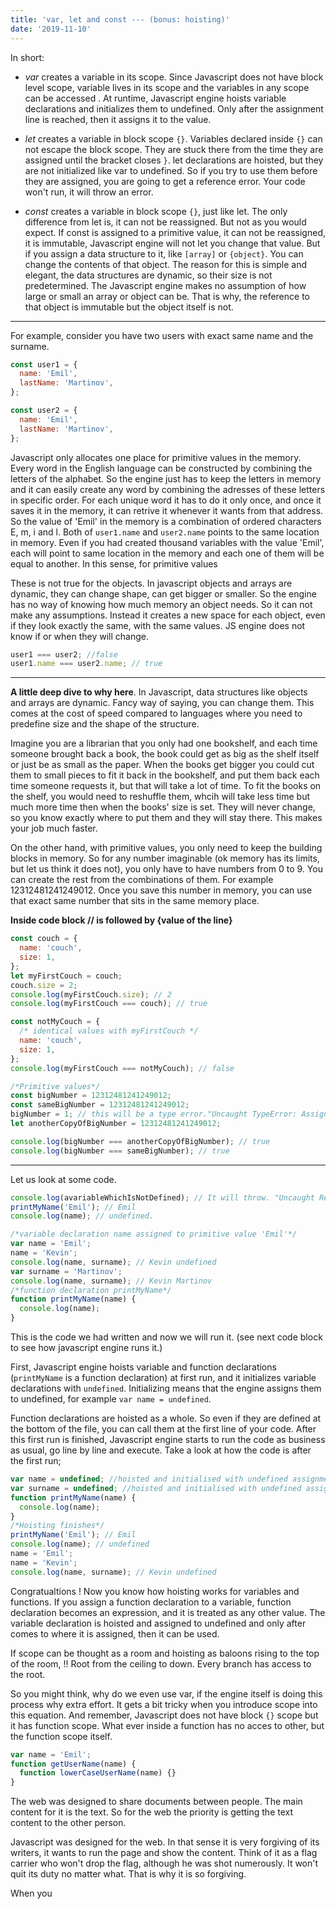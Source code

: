 ```yaml
---
title: 'var, let and const --- (bonus: hoisting)'
date: '2019-11-10'
---
```


In short:

- _var_ creates a variable in its scope. Since Javascript does not have block level scope, variable lives in its scope and the variables in any scope can be accessed . At runtime, Javascript engine hoists variable declarations and initializes them to undefined. Only after the assignment line is reached, then it assigns it to the value.

- _let_ creates a variable in block scope `{}`. Variables declared inside `{}` can not escape the block scope. They are stuck there from the time they are assigned until the bracket closes `}`. let declarations are hoisted, but they are not initialized like var to undefined. So if you try to use them before they are assigned, you are going to get a reference error. Your code won't run, it will throw an error.

- _const_ creates a variable in block scope `{}`, just like let. The only difference from let is, it can not be reassigned. But not as you would expect. If const is assigned to a primitive value, it can not be reassigned, it is immutable, Javascript engine will not let you change that value. But if you assign a data structure to it, like `[array]` or `{object}`. You can change the contents of that object. The reason for this is simple and elegant, the data structures are dynamic, so their size is not predetermined. The Javascript engine makes no assumption of how large or small an array or object can be. That is why, the reference to that object is immutable but the object itself is not.

---

For example, consider you have two users with exact same name and the surname.

```js
const user1 = {
  name: 'Emil',
  lastName: 'Martinov',
};

const user2 = {
  name: 'Emil',
  lastName: 'Martinov',
};
```

Javascript only allocates one place for primitive values in the memory. Every word in the English language can be constructed by combining the letters of the alphabet. So the engine just has to keep the letters in memory and it can easily create any word by combining the adresses of these letters in specific order. For each unique word it has to do it only once, and once it saves it in the memory, it can retrive it whenever it wants from that address. So the value of 'Emil' in the memory is a combination of ordered characters E, m, i and l. Both of `user1.name` and `user2.name` points to the same location in memory. Even if you had created thousand variables with the value 'Emil', each will point to same location in the memory and each one of them will be equal to another. In this sense, for primitive values

These is not true for the objects. In javascript objects and arrays are dynamic, they can change shape, can get bigger or smaller. So the engine has no way of knowing how much memory an object needs. So it can not make any assumptions. Instead it creates a new space for each object, even if they look exactly the same, with the same values. JS engine does not know if or when they will change.

```js
user1 === user2; //false
user1.name === user2.name; // true
```

---

**A little deep dive to why here**. In Javascript, data structures like objects and arrays are dynamic. Fancy way of saying, you can change them. This comes at the cost of speed compared to languages where you need to predefine size and the shape of the structure.

Imagine you are a librarian that you only had one bookshelf, and each time someone brought back a book, the book could get as big as the shelf itself or just be as small as the paper. When the books get bigger you could cut them to small pieces to fit it back in the bookshelf, and put them back each time someone requests it, but that will take a lot of time. To fit the books on the shelf, you would need to reshuffle them, whcih will take less time but much more time then when the books' size is set. They will never change, so you know exactly where to put them and they will stay there. This makes your job much faster.

On the other hand, with primitive values, you only need to keep the building blocks in memory. So for any number imaginable (ok memory has its limits, but let us think it does not), you only have to have numbers from 0 to 9. You can create the rest from the combinations of them. For example 12312481241249012. Once you save this number in memory, you can use that exact same number that sits in the same memory place.

**Inside code block // is followed by {value of the line}**

```js
const couch = {
  name: 'couch',
  size: 1,
};
let myFirstCouch = couch;
couch.size = 2;
console.log(myFirstCouch.size); // 2
console.log(myFirstCouch === couch); // true

const notMyCouch = {
  /* identical values with myFirstCouch */
  name: 'couch',
  size: 1,
};
console.log(myFirstCouch === notMyCouch); // false

/*Primitive values*/
const bigNumber = 12312481241249012;
const sameBigNumber = 12312481241249012;
bigNumber = 1; // this will be a type error."Uncaught TypeError: Assignment to constant variable." You will need to remove this line so the code runs
let anotherCopyOfBigNumber = 12312481241249012;

console.log(bigNumber === anotherCopyOfBigNumber); // true
console.log(bigNumber === sameBigNumber); // true
```

---

Let us look at some code.

```js
console.log(avariableWhichIsNotDefined); // It will throw. "Uncaught ReferenceError: avariableWhichIsNotDefined is not defined". Careful here it says is not defined, not undefined. Those have different meaning.
printMyName('Emil'); // Emil
console.log(name); // undefined.

/*variable declaration name assigned to primitive value 'Emil'*/
var name = 'Emil';
name = 'Kevin';
console.log(name, surname); // Kevin undefined
var surname = 'Martinov';
console.log(name, surname); // Kevin Martinov
/*function declaration printMyName*/
function printMyName(name) {
  console.log(name);
}
```

This is the code we had written and now we will run it. (see next code block to see how javascript engine runs it.)

First, Javascript engine hoists variable and function declarations (`printMyName` is a function declaration) at first run, and it initializes variable declarations with `undefined`. Initializing means that the engine assigns them to undefined, for example `var name = undefined`.

Function declarations are hoisted as a whole. So even if they are defined at the bottom of the file, you can call them at the first line of your code. After this first run is finished, Javascript engine starts to run the code as business as usual, go line by line and execute. Take a look at how the code is after the first run;

```js
var name = undefined; //hoisted and initialised with undefined assignment
var surname = undefined; //hoisted and initialised with undefined assignment
function printMyName(name) {
  console.log(name);
}
/*Hoisting finishes*/
printMyName('Emil'); // Emil
console.log(name); // undefined
name = 'Emil';
name = 'Kevin';
console.log(name, surname); // Kevin undefined
```

Congratualtions ! Now you know how hoisting works for variables and functions. If you assign a function declaration to a variable, function declaration becomes an expression, and it is treated as any other value. The variable declaration is hoisted and assigned to undefined and only after comes to where it is assigned, then it can be used.

If scope can be thought as a room and hoisting as baloons rising to the top of the room, !! Root from the ceiling to down. Every branch has access to the root.

So you might think, why do we even use var, if the engine itself is doing this process why extra effort. It gets a bit tricky when you introduce scope into this equation. And remember, Javascript does not have block `{}` scope but it has function scope. What ever inside a function has no acces to other, but the function scope itself.

```js
var name = 'Emil';
function getUserName(name) {
  function lowerCaseUserName(name) {}
}
```

The web was designed to share documents between people. The main content for it is the text. So for the web the priority is getting the text content to the other person.

Javascript was designed for the web. In that sense it is very forgiving of its writers, it wants to run the page and show the content. Think of it as a flag carrier who won't drop the flag, although he was shot numerously. It won't quit its duty no matter what. That is why it is so forgiving.

When you
